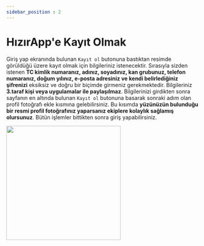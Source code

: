 ---
sidebar_position : 2
---

# HızırApp'e Kayıt Olmak

Giriş yap ekranında bulunan `Kayıt ol` butonuna bastıktan resimde görüldüğü üzere kayıt olmak için bilgileriniz istenecektir. Sırasıyla sizden istenen **TC kimlik numaranız, adınız, soyadınız, kan grubunuz, telefon numaranız, doğum yılınız, e-posta adresiniz ve kendi belirlediğiniz şifrenizi** eksiksiz ve doğru bir biçimde girmeniz gerekmektedir. Bilgileriniz **3.taraf kişi veya uygulamalar ile paylaşılmaz**. Bilgilerinizi girdikten sonra sayfanın en altında bulunan `Kayıt ol` butonuna basarak sonraki adım olan profil fotoğrafı ekle kısmına gelebilirsiniz. Bu kısımda **yüzünüzün bulunduğu bir resmi profil fotoğrafınız yaparsanız ekiplere kolaylık sağlamış olursunuz**. Bütün işlemler bittikten sonra giriş yapabilirsiniz.



<img src={GitHubLogo} width="300"/>